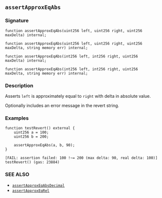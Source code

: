## `assertApproxEqAbs`

### Signature

```solidity
function assertApproxEqAbs(uint256 left, uint256 right, uint256 maxDelta) internal;
```

```solidity
function assertApproxEqAbs(uint256 left, uint256 right, uint256 maxDelta, string memory err) internal;
```

```solidity
function assertApproxEqAbs(int256 left, int256 right, uint256 maxDelta) internal;
```

```solidity
function assertApproxEqAbs(int256 left, int256 right, uint256 maxDelta, string memory err) internal;
```

### Description

Asserts `left` is approximately equal to `right` with delta in absolute value.

Optionally includes an error message in the revert string.

### Examples

```solidity
function testRevert() external {
    uint256 a = 100;
    uint256 b = 200;

    assertApproxEqAbs(a, b, 90);
}
```

```
[FAIL: assertion failed: 100 !~= 200 (max delta: 90, real delta: 100)] testRevert() (gas: 23884)
```

### SEE ALSO

- [`assertApproxEqAbsDecimal`](/reference/forge-std/assertApproxEqAbsDecimal.mdx)
- [`assertApproxEqRel`](/reference/forge-std/assertApproxEqRel.mdx)
